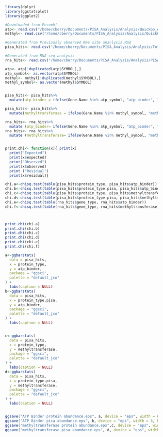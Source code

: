 ```r
library(dplyr)
library(ggstatsplot)
library(ggplot2)

#Downloaded from Ensembl
atp<- read.csv("/home/cberry/Documents/PISA_Analysis/Analysis/QuickGo_ATPbinding.csv", sep = "\t")
methyl<- read.csv("/home/cberry/Documents/PISA_Analysis/Analysis/QuickGo_methyltransferases.csv", sep = "\t")

#Generated from Previously observed Kme site ananlysis.Rmd
pisa_hits<- read.csv("/home/cberry/Documents/PISA_Analysis/Analysis/Total workup of pisa data.csv")

#Generated from RNA seq analysis
rna_hits<- read.csv("/home/cberry/Documents/PISA_Analysis/Analysis/PISA and RNA data.csv")

```

```r
atp<- atp[!duplicated(atp$SYMBOL),]
atp_symbol<- as.vector(atp$SYMBOL)
methyl<- methyl[!duplicated(methyl$SYMBOL),]
methyl_symbol<- as.vector(methyl$SYMBOL)


pisa_hits<- pisa_hits%>%
  mutate(atp_binder = ifelse(Gene.Name %in% atp_symbol, "atp_binder", ""))

pisa_hits<- pisa_hits%>%
  mutate(methyltransferase = ifelse(Gene.Name %in% methyl_symbol, "methyltransferase", ""))

rna_hits<- rna_hits%>%
  mutate (atp_binder= ifelse(Gene.Name %in% atp_symbol, "atp_binder", ""))
rna_hits<- rna_hits%>%
  mutate (methyltransferase= ifelse(Gene.Name %in% methyl_symbol, "methyltransferase", ""))


print.chi<- function(x){ print(x)
  print("Expected") 
  print(x$expected) 
  print("Observed")
  print(x$observed) 
  print ("Residual")
  print(x$residual)}

chi.a<-chisq.test(table(pisa_hits$protein_type, pisa_hits$atp_binder))
chi.b<-chisq.test(table(pisa_hits$protein_type.pisa, pisa_hits$atp_binder))
chi.c<-chisq.test(table(pisa_hits$protein_type, pisa_hits$methyltransferase))
chi.d<-chisq.test(table(pisa_hits$protein_type.pisa, pisa_hits$methyltransferase))
chi.e<-chisq.test(table(rna_hits$gene_type, rna_hits$atp_binder))
chi.f<-chisq.test(table(rna_hits$gene_type, rna_hits$methyltransferase))



print.chi(chi.a)
print.chi(chi.b)
print.chi(chi.c)
print.chi(chi.d)
print.chi(chi.e)
print.chi(chi.f)
```

```r
a<-ggbarstats(
  data = pisa_hits,
  x = protein_type,
  y = atp_binder,
  package = "ggsci",
  palette = "default_jco"
) +
  labs(caption = NULL)
b<-ggbarstats(
  data = pisa_hits,
  x = protein_type.pisa,
  y = atp_binder,
  package = "ggsci",
  palette = "default_jco"
) +
  labs(caption = NULL)


c<-ggbarstats(
  data = pisa_hits,
  x = protein_type,
  y = methyltransferase,
  package = "ggsci",
  palette = "default_jco"
) +
  labs(caption = NULL)
d<-ggbarstats(
  data = pisa_hits,
  x = protein_type.pisa,
  y = methyltransferase,
  package = "ggsci",
  palette = "default_jco"
) +
  labs(caption = NULL)


ggsave("ATP Binder protein abundance.eps", a, device = "eps", width = 6, height = 6)
ggsave("ATP Binder pisa abundance.eps", b, device = "eps", width = 6, height = 6)
ggsave("methyltransferase protein abundance.eps",c, device = "eps", width = 6, height = 6)
ggsave("methyltransferase pisa abundance.eps", d, device = "eps", width = 6, height = 6)

```


